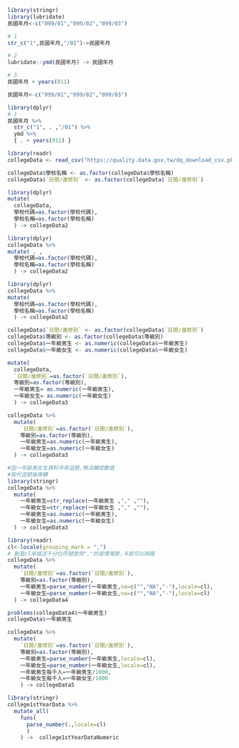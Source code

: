 
```r
library(stringr)
library(lubridate)
民國年月<-c("099/01","099/02","099/03")

# 1
str_c("1",民國年月,"/01")->民國年月

# 2
lubridate::ymd(民國年月) -> 民國年月

# 3
民國年月 + years(911)
```

```r
民國年月<-c("099/01","099/02","099/03")

library(dplyr)
# 1
民國年月 %>% 
  str_c("1", . ,"/01") %>%
  ymd %>%
  { . + years(911) }
```

```r
library(readr)
collegeData <- read_csv("https://quality.data.gov.tw/dq_download_csv.php?nid=6231&md5_url=dda8fca407131483c1d8cbf3d61cf793")
```

```r
collegeData$學校名稱 <- as.factor(collegeData$學校名稱)
collegeData$`日間∕進修別` <- as.factor(collegeData$`日間∕進修別`)
```

```r
library(dplyr)
mutate(
  collegeData,
  學校代碼=as.factor(學校代碼),
  學校名稱=as.factor(學校名稱)
  ) -> collegeData2
```

```r
library(dplyr)
collegeData %>%
mutate( . ,
  學校代碼=as.factor(學校代碼),
  學校名稱=as.factor(學校名稱)
  ) -> collegeData2
```

```r
library(dplyr)
collegeData %>%
mutate( 
  學校代碼=as.factor(學校代碼),
  學校名稱=as.factor(學校名稱)
  ) -> collegeData2
```

```r
collegeData$`日間∕進修別` <- as.factor(collegeData$`日間∕進修別`)
collegeData$等級別 <- as.factor(collegeData$等級別)
collegeData$一年級男生 <- as.numeric(collegeData$一年級男生)
collegeData$一年級女生 <- as.numeric(collegeData$一年級女生)
```

```r
mutate(
  collegeData,
  `日間∕進修別`=as.factor(`日間∕進修別`),
  等級別=as.factor(等級別),
  一年級男生= as.numeric(一年級男生),
  一年級女生= as.numeric(一年級女生)
  ) -> collegeData3
```

```r
collegeData %>% 
  mutate(
    `日間∕進修別`=as.factor(`日間∕進修別`),
    等級別=as.factor(等級別),
    一年級男生=as.numeric(一年級男生),
    一年級女生=as.numeric(一年級女生)
  ) -> collegeData3
```

```r
#因一年級男女生資料中有逗號,無法轉成數值
#取代逗號後再轉
library(stringr)
collegeData %>% 
  mutate(
    一年級男生=str_replace(一年級男生 ,"," ,""),
    一年級女生=str_replace(一年級女生 ,"," ,""),
    一年級男生=as.numeric(一年級男生),
    一年級女生=as.numeric(一年級女生)
  ) -> collegeData3
```

```r
library(readr)
cl<-locale(grouping_mark = ",") 
# 創造cl來描述千分位符號使用","的習慣場景，R就可以辨識
collegeData %>% 
  mutate(
    `日間∕進修別`=as.factor(`日間∕進修別`),
    等級別=as.factor(等級別),
    一年級男生=parse_number(一年級男生,na=c("","NA","-"),locale=cl),
    一年級女生=parse_number(一年級女生,na=c("","NA","-"),locale=cl)
  ) -> collegeData4
```

```r
problems(collegeData4$一年級男生)
collegeData$一年級男生
```

```r
collegeData %>% 
  mutate(
    `日間∕進修別`=as.factor(`日間∕進修別`),
    等級別=as.factor(等級別),
    一年級男生=parse_number(一年級男生,locale=cl),
    一年級女生=parse_number(一年級女生,locale=cl),
    一年級男生每千人=一年級男生/1000,
    一年級女生每千人=一年級女生/1000
    ) -> collegeData5
```



```r
library(stringr)
college1stYearData %>%
  mutate_all(
    funs(
      parse_number(.,locale=cl)
      )
    ) ->  college1stYearDataNumeric
```

